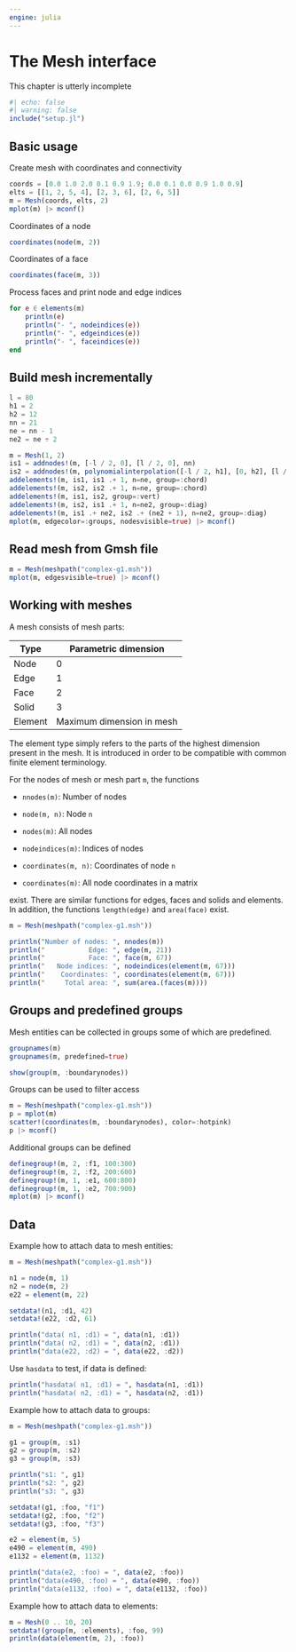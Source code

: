```yaml
---
engine: julia
---
```


# The Mesh interface

This chapter is utterly incomplete

```julia
#| echo: false
#| warning: false
include("setup.jl")
```

## Basic usage

Create mesh with coordinates and connectivity

```julia
coords = [0.0 1.0 2.0 0.1 0.9 1.9; 0.0 0.1 0.0 0.9 1.0 0.9]
elts = [[1, 2, 5, 4], [2, 3, 6], [2, 6, 5]]
m = Mesh(coords, elts, 2)
mplot(m) |> mconf()
```

Coordinates of a node

```julia
coordinates(node(m, 2))
```

Coordinates of a face

```julia
coordinates(face(m, 3))
```

Process faces and print node and edge indices

```julia
for e ∈ elements(m)
    println(e)
    println("- ", nodeindices(e))
    println("- ", edgeindices(e))
    println("- ", faceindices(e))
end
```

## Build mesh incrementally

```julia
l = 80
h1 = 2
h2 = 12
nn = 21
ne = nn - 1
ne2 = ne ÷ 2

m = Mesh(1, 2)
is1 = addnodes!(m, [-l / 2, 0], [l / 2, 0], nn)
is2 = addnodes!(m, polynomialinterpolation([-l / 2, h1], [0, h2], [l / 2, h1]), nn)
addelements!(m, is1, is1 .+ 1, n=ne, group=:chord)
addelements!(m, is2, is2 .+ 1, n=ne, group=:chord)
addelements!(m, is1, is2, group=:vert)
addelements!(m, is2, is1 .+ 1, n=ne2, group=:diag)
addelements!(m, is1 .+ ne2, is2 .+ (ne2 + 1), n=ne2, group=:diag)
mplot(m, edgecolor=:groups, nodesvisible=true) |> mconf()
```

## Read mesh from Gmsh file

```julia
m = Mesh(meshpath("complex-g1.msh"))
mplot(m, edgesvisible=true) |> mconf()
```

## Working with meshes

A mesh consists of mesh parts:

| Type    | Parametric dimension      |
|---------|---------------------------|
| Node    | 0                         |
| Edge    | 1                         |
| Face    | 2                         |
| Solid   | 3                         |
| Element | Maximum dimension in mesh | 

The element type simply refers to the parts of the highest dimension present in the mesh. It is introduced in order to be compatible with common finite element terminology.

For the nodes of mesh or mesh part `m`, the functions

- `nnodes(m)`: Number of nodes

- `node(m, n)`: Node `n`

- `nodes(m)`: All nodes

- `nodeindices(m)`: Indices of nodes

- `coordinates(m, n)`: Coordinates of node `n`

- `coordinates(m)`: All node coordinates in a matrix

exist. There are similar functions for edges, faces and solids and elements. In addition, the functions `length(edge)` and `area(face)` exist.

```julia
m = Mesh(meshpath("complex-g1.msh"))

println("Number of nodes: ", nnodes(m))
println("           Edge: ", edge(m, 21))
println("           Face: ", face(m, 67))
println("   Node indices: ", nodeindices(element(m, 67)))
println("    Coordinates: ", coordinates(element(m, 67)))
println("     Total area: ", sum(area.(faces(m))))
```

## Groups and predefined groups

Mesh entities can be collected in groups some of which are predefined.

```julia
groupnames(m)
groupnames(m, predefined=true)
```

```julia
show(group(m, :boundarynodes))
```

Groups can be used to filter access

```julia
m = Mesh(meshpath("complex-g1.msh"))
p = mplot(m)
scatter!(coordinates(m, :boundarynodes), color=:hotpink)
p |> mconf()
```

Additional groups can be defined

```julia
definegroup!(m, 2, :f1, 100:300)
definegroup!(m, 2, :f2, 200:600)
definegroup!(m, 1, :e1, 600:800)
definegroup!(m, 1, :e2, 700:900)
mplot(m) |> mconf()
```

## Data

Example how to attach data to mesh entities:

```julia
m = Mesh(meshpath("complex-g1.msh"))

n1 = node(m, 1)
n2 = node(m, 2)
e22 = element(m, 22)

setdata!(n1, :d1, 42)
setdata!(e22, :d2, 61)

println("data( n1, :d1) = ", data(n1, :d1))
println("data( n2, :d1) = ", data(n2, :d1))
println("data(e22, :d2) = ", data(e22, :d2))
```

Use `hasdata` to test, if data is defined:

```julia
println("hasdata( n1, :d1) = ", hasdata(n1, :d1))
println("hasdata( n2, :d1) = ", hasdata(n2, :d1))
```

Example how to attach data to groups:

```julia
m = Mesh(meshpath("complex-g1.msh"))

g1 = group(m, :s1)
g2 = group(m, :s2)
g3 = group(m, :s3)

println("s1: ", g1)
println("s2: ", g2)
println("s3: ", g3)

setdata!(g1, :foo, "f1")
setdata!(g2, :foo, "f2")
setdata!(g3, :foo, "f3")

e2 = element(m, 5)
e490 = element(m, 490)
e1132 = element(m, 1132)

println("data(e2, :foo) = ", data(e2, :foo))
println("data(e490, :foo) = ", data(e490, :foo))
println("data(e1132, :foo) = ", data(e1132, :foo))
```

Example how to attach data to elements:

```julia
m = Mesh(0 .. 10, 20)
setdata!(group(m, :elements), :foo, 99)
println(data(element(m, 2), :foo))
```